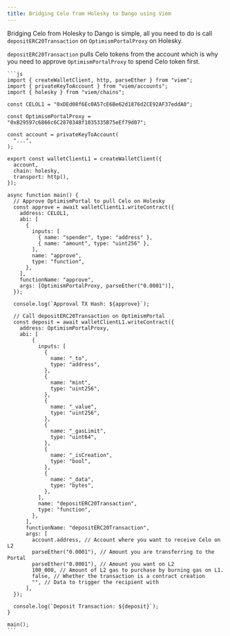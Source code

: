 ```yaml
---
title: Bridging Celo from Holesky to Dango using Viem
---
```



Bridging Celo from Holesky to Dango is simple, all you need to do is call `depositERC20Transaction` on `OptimismPortalProxy` on Holesky.

`depositERC20Transaction` pulls Celo tokens from the account which is why you need to approve `OptimismPortalProxy` to spend Celo token first.

<Tabs>
  <TabItem value="index.js" label="index.js" default>

    ```js
    import { createWalletClient, http, parseEther } from "viem";
    import { privateKeyToAccount } from "viem/accounts";
    import { holesky } from "viem/chains";

    const CELOL1 = "0xDEd08f6Ec0A57cE6Be62d1876d2CE92AF37eddA0";

    const OptimismPortalProxy = "0xB29597c6866c6C2870348f1035335B75eEf79d07";

    const account = privateKeyToAccount(
      "...",
    );

    export const walletClientL1 = createWalletClient({
      account,
      chain: holesky,
      transport: http(),
    });

    async function main() {
      // Approve OptimismPortal to pull Celo on Holesky
      const approve = await walletClientL1.writeContract({
        address: CELOL1,
        abi: [
          {
            inputs: [
              { name: "spender", type: "address" },
              { name: "amount", type: "uint256" },
            ],
            name: "approve",
            type: "function",
          },
        ],
        functionName: "approve",
        args: [OptimismPortalProxy, parseEther("0.0001")],
      });

      console.log(`Approval TX Hash: ${approve}`);

      // Call depositERC20Transaction on OptimismPortal
      const deposit = await walletClientL1.writeContract({
        address: OptimismPortalProxy,
        abi: [
            {
              inputs: [
                {
                  name: "_to",
                  type: "address",
                },
                {
                  name: "mint",
                  type: "uint256",
                },
                {
                  name: "_value",
                  type: "uint256",
                },
                {
                  name: "_gasLimit",
                  type: "uint64",
                },
                {
                  name: "_isCreation",
                  type: "bool",
                },
                {
                  name: "_data",
                  type: "bytes",
                },
              ],
              name: "depositERC20Transaction",
              type: "function",
            },
          ],
          functionName: "depositERC20Transaction",
          args: [
            account.address, // Account where you want to receive Celo on L2
            parseEther("0.0001"), // Amount you are transferring to the Portal
            parseEther("0.0001"), // Amount you want on L2
            100_000, // Amount of L2 gas to purchase by burning gas on L1.
            false, // Whether the transaction is a contract creation
            "", // Data to trigger the recipient with
          ],
      });

      console.log(`Deposit Transaction: ${deposit}`);
    }

    main();
    ```

  </TabItem>
</Tabs>
